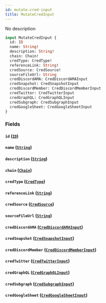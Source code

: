 ```yaml
---
id: mutate-cred-input
title: MutateCredInput
---
```



No description

```graphql
input MutateCredInput {
  id: ID
  name: String!
  description: String!
  chain: Chain!
  credType: CredType!
  referenceLink: String!
  credSource: CredSource!
  sourceFileUrl: String
  credDiscordAMA: CredDiscordAMAInput
  credSnapshot: CredSnapshotInput
  credDiscordMember: CredDiscordMemberInput
  credTwitter: CredTwitterInput
  credGraphQL: CredGraphQLInput
  credSubgraph: CredSubgraphInput
  credGoogleSheet: CredGoogleSheetInput
}
```


### Fields

#### `id` ([`ID`](../../references/scalars/id))




#### `name` ([`String`](../../references/scalars/string))




#### `description` ([`String`](../../references/scalars/string))




#### `chain` ([`Chain`](../../references/enums/chain))




#### `credType` ([`CredType`](../../references/enums/cred-type))




#### `referenceLink` ([`String`](../../references/scalars/string))




#### `credSource` ([`CredSource`](../../references/enums/cred-source))




#### `sourceFileUrl` ([`String`](../../references/scalars/string))




#### `credDiscordAMA` ([`CredDiscordAMAInput`](../../references/inputs/cred-discord-amainput))




#### `credSnapshot` ([`CredSnapshotInput`](../../references/inputs/cred-snapshot-input))




#### `credDiscordMember` ([`CredDiscordMemberInput`](../../references/inputs/cred-discord-member-input))




#### `credTwitter` ([`CredTwitterInput`](../../references/inputs/cred-twitter-input))




#### `credGraphQL` ([`CredGraphQLInput`](../../references/inputs/cred-graph-qlinput))




#### `credSubgraph` ([`CredSubgraphInput`](../../references/inputs/cred-subgraph-input))




#### `credGoogleSheet` ([`CredGoogleSheetInput`](../../references/inputs/cred-google-sheet-input))






